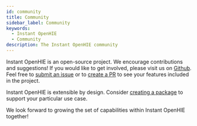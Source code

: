 ```yaml
---
id: community
title: Community
sidebar_label: Community
keywords:
  - Instant OpenHIE
  - Community
description: The Instant OpenHIE community
---
```


Instant OpenHIE is an open-source project. We encourage contributions and suggestions! If you would like to get involved, please visit us on [Github](https://github.com/openhie/instant). Feel free to [submit an issue](https://github.com/openhie/instant/issues/new) or to [create a PR](https://github.com/openhie/instant/compare) to see your features included in the project.

Instant OpenHIE is extensible by design. Consider [creating a package](../how-to/creating-packages) to support your particular use case.

We look forward to growing the set of capabilities within Instant OpenHIE together!

